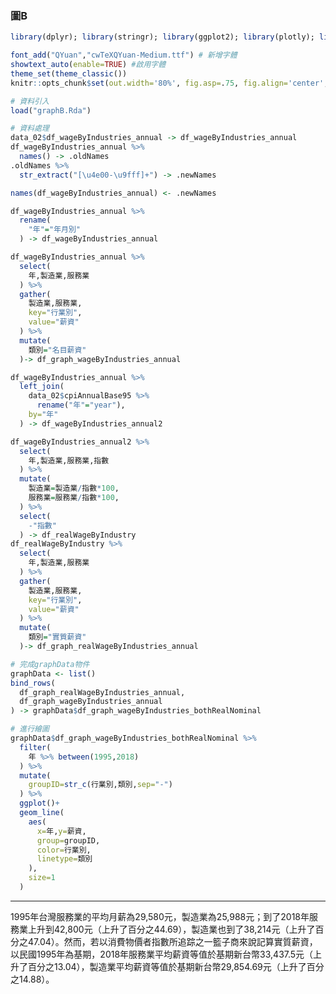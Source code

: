### 圖B

```r
library(dplyr); library(stringr); library(ggplot2); library(plotly); library(lubridate); library(readr); library(tidyr); library(showtext)

font_add("QYuan","cwTeXQYuan-Medium.ttf") # 新增字體
showtext_auto(enable=TRUE) #啟用字體
theme_set(theme_classic())
knitr::opts_chunk$set(out.width='80%', fig.asp=.75, fig.align='center', fig.showtext=T)
```

```r
# 資料引入
load("graphB.Rda")

# 資料處理
data_02$df_wageByIndustries_annual -> df_wageByIndustries_annual 
df_wageByIndustries_annual %>%
  names() -> .oldNames
.oldNames %>%
  str_extract("[\u4e00-\u9fff]+") -> .newNames

names(df_wageByIndustries_annual) <- .newNames

df_wageByIndustries_annual %>%
  rename(
    "年"="年月別"
  ) -> df_wageByIndustries_annual

df_wageByIndustries_annual %>%
  select(
    年,製造業,服務業
  ) %>%
  gather(
    製造業,服務業,
    key="行業別",
    value="薪資"
  ) %>%
  mutate(
    類別="名目薪資"
  )-> df_graph_wageByIndustries_annual

df_wageByIndustries_annual %>%
  left_join(
    data_02$cpiAnnualBase95 %>%
      rename("年"="year"),
    by="年"
  ) -> df_wageByIndustries_annual2

df_wageByIndustries_annual2 %>%
  select(
    年,製造業,服務業,指數
  ) %>%
  mutate(
    製造業=製造業/指數*100,
    服務業=服務業/指數*100,
  ) %>%
  select(
    -"指數"
  ) -> df_realWageByIndustry
df_realWageByIndustry %>%
  select(
    年,製造業,服務業
  ) %>%
  gather(
    製造業,服務業,
    key="行業別",
    value="薪資"
  ) %>%
  mutate(
    類別="實質薪資"
  )-> df_graph_realWageByIndustries_annual 

# 完成graphData物件
graphData <- list()
bind_rows(
  df_graph_realWageByIndustries_annual,
  df_graph_wageByIndustries_annual
) -> graphData$df_graph_wageByIndustries_bothRealNominal

# 進行繪圖
graphData$df_graph_wageByIndustries_bothRealNominal %>%
  filter(
    年 %>% between(1995,2018)
  ) %>%
  mutate(
    groupID=str_c(行業別,類別,sep="-")
  ) %>% 
  ggplot()+
  geom_line(
    aes(
      x=年,y=薪資,
      group=groupID,
      color=行業別,
      linetype=類別
    ),
    size=1
  ) 
```

***

1995年台灣服務業的平均月薪為29,580元，製造業為25,988元；到了2018年服務業上升到42,800元（上升了百分之44.69），製造業也到了38,214元（上升了百分之47.04）。然而，若以消費物價者指數所追踪之一籃子商來說記算實質薪資，以民國1995年為基期，2018年服務業平均薪資等值於基期新台幣33,437.5元（上升了百分之13.04），製造業平均薪資等值於基期新台幣29,854.69元（上升了百分之14.88）。


